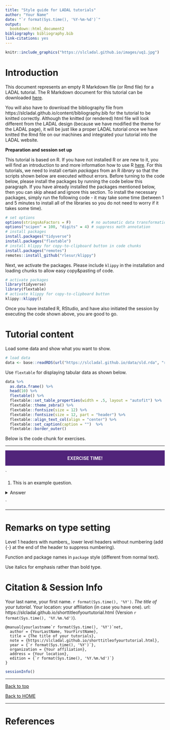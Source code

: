 ```yaml
---
title: "Style guide for LADAL tutorials"
author: "Your Name"
date: "`r format(Sys.time(), '%Y-%m-%d')`"
output:
  bookdown::html_document2
bibliography: bibliography.bib
link-citations: yes
---
```


```r
knitr::include_graphics("https://slcladal.github.io/images/uq1.jpg")
```

# Introduction{-}

This document represents an empty R Markdown file (or Rmd file) for a LADAL tutorial. The R Markdown document for this tutorial can be downloaded [here](https://slcladal.github.io/base.Rmd).

You will also have to download the bibliography file from https://slcladal.github.io/content/bibliography.bib for the tutorial to be knitted correctly. Although the knitted (or rendered) html file will look different from the LADAL design (because we have modified the theme for the LADAL page), it will be just like a proper LADAL tutorial once we have knitted the Rmd file on our machines and integrated your tutorial into the LADAL website.

**Preparation and session set up**

This tutorial is based on R. If you have not installed R or are new to it, you will find an introduction to and more information how to use R [here](https://slcladal.github.io/intror.html). For this tutorials, we need to install certain *packages* from an R *library* so that the scripts shown below are executed without errors. Before turning to the code below, please install the packages by running the code below this paragraph. If you have already installed the packages mentioned below, then you can skip ahead and ignore this section. To install the necessary packages, simply run the following code - it may take some time (between 1 and 5 minutes to install all of the libraries so you do not need to worry if it takes some time).

```r
# set options
options(stringsAsFactors = F)         # no automatic data transformation
options("scipen" = 100, "digits" = 4) # suppress math annotation
# install packages
install.packages("tidyverse")
install.packages("flextable")
# install klippy for copy-to-clipboard button in code chunks
install.packages("remotes")
remotes::install_github("rlesur/klippy")
```

Next, we activate the packages. Please include `klippy` in the installation and loading chunks  to allow easy copy&pasting of code.

```r
# activate packages
library(tidyverse)
library(flextable)
# activate klippy for copy-to-clipboard button
klippy::klippy()
```

Once you have installed R, RStudio, and have also initiated the session by executing the code shown above, you are good to go.

# Tutorial content

Load some data and show what you want to show.


```r
# load data
data <- base::readRDS(url("https://slcladal.github.io/data/sld.rda", "rb"))
```

Use `flextable` for displaying tabular data as shown below. 

```r
data %>%
  as.data.frame() %>%
  head(10) %>%
  flextable() %>%
  flextable::set_table_properties(width = .5, layout = "autofit") %>%
  flextable::theme_zebra() %>%
  flextable::fontsize(size = 12) %>%
  flextable::fontsize(size = 12, part = "header") %>%
  flextable::align_text_col(align = "center") %>%
  flextable::set_caption(caption = "")  %>%
  flextable::border_outer()
```



Below is the code chunk for exercises.


***

<div class="warning" style='padding:0.1em; background-color:#51247a; color:#f2f2f2'>
<span>
<p style='margin-top:1em; text-align:center'>
<b>EXERCISE TIME!</b></p>
<p style='margin-left:1em;'>
</p></span>
</div>

<div class="question">` 

1. This is an example question.

<details>
  <summary>Answer</summary>
  ```r
  # this is some code
  1+1
  ```
</details>


</div>`

***

# Remarks on type setting

Level 1 headers with numbers,, lower level headers without numbering (add {-} at the end of the header to suppress numbering).

Function and package names in `package` style (different from normal text). 

Use italics for emphasis rather than bold type. 

# Citation & Session Info {-}

Your last name, your first name. `r format(Sys.time(), '%Y')`. *The title of your tutorial*. Your location: your affiliation (in case you have one). url: https://slcladal.github.io/shorttitleofyourtutorial.html (Version `r format(Sys.time(), '%Y.%m.%d')`).

```
@manual{yourlastname`r format(Sys.time(), '%Y')`net,
  author = {YourLastName, YourFirstName},
  title = {The title of your tutorials},
  note = {https://slcladal.github.io/shorttitleofyourtutorial.html},
  year = {`r format(Sys.time(), '%Y')`},
  organization = {Your affiliation},
  address = {Your location},
  edition = {`r format(Sys.time(), '%Y.%m.%d')`}
}
```

```r
sessionInfo()
```



***

[Back to top](#introduction)

[Back to HOME](https://slcladal.github.io/index.html)

***

# References {-}


